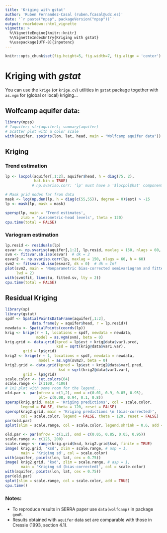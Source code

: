 ```yaml
---
title: 'Kriging with gstat'
author: 'Ruben Fernandez-Casal (ruben.fcasal@udc.es)'
date: '`r paste("npsp", packageVersion("npsp"))`'
output: rmarkdown::html_vignette
vignette: >
  %\VignetteEngine{knitr::knitr}
  %\VignetteIndexEntry{Kriging with gstat}
  %\usepackage[UTF-8]{inputenc}
---
```


```r
knitr::opts_chunk$set(fig.height=5, fig.width=7, fig.align = 'center')
```

# Kriging with ***gstat***

You can use the `krige` (or `krige.cv`) utilities in `gstat` package together with `as.vgm` for (global or local) kriging...


## Wolfcamp aquifer data:

```r
library(npsp)
# ?aquifer; str(aquifer); summary(aquifer)
# Scatter plot with a color scale
with(aquifer, spoints(lon, lat, head, main = "Wolfcamp aquifer data"))
```


## Kriging


### Trend estimation

```r
lp <- locpol(aquifer[,1:2], aquifer$head, h = diag(75, 2), 
             hat.bin = TRUE)  
            # np.svariso.corr: 'lp' must have a '$locpol$hat' component

# Mask grid nodes far from data
mask <- log(np.den(lp, h = diag(c(55,55)), degree = 0)$est) > -15
lp <- mask(lp, mask = mask)

spersp(lp, main = 'Trend estimates', 
       zlab = 'piezometric-head levels', theta = 120)   
cpu.time(total = FALSE)
```
    
    
### Variogram estimation

```r
lp.resid <- residuals(lp)
esvar <- np.svariso(aquifer[,1:2], lp.resid, maxlag = 150, nlags = 60, h = 60)
svm <- fitsvar.sb.iso(esvar)  # dk = 2
esvar2 <- np.svariso.corr(lp, maxlag = 150, nlags = 60, h = 60)
svm2 <- fitsvar.sb.iso(esvar2, dk = 0)  # dk = Inf
plot(svm2, main = "Nonparametric bias-corrected semivariogram and fitted models", 
     lwd = 2) 
with(svm$fit, lines(u, fitted.sv, lty = 2))
cpu.time(total = FALSE)
```

## Residual Kriging

```r
library(sp)
library(gstat)
spdf <- SpatialPointsDataFrame(aquifer[,1:2], 
            data.frame(y = aquifer$head, r = lp.resid))
newdata <- SpatialPoints(coords(lp))
krig <- krige(r ~ 1, locations = spdf, newdata = newdata, 
              model = as.vgm(svm), beta = 0)
krig.grid <- data.grid(kpred = lp$est + krig@data$var1.pred, 
                       ksd = sqrt(krig@data$var1.var), 
        grid = lp$grid)
krig2 <- krige(r ~ 1, locations = spdf, newdata = newdata, 
               model = as.vgm(svm2), beta = 0)
krig2.grid <- data.grid(kpred = lp$est + krig2@data$var1.pred, 
                        ksd = sqrt(krig2@data$var1.var), 
        grid = lp$grid)
scale.color <- jet.colors(64)
scale.range <- c(1100, 4100)
# 1x2 plot with some room for the legend...
old.par <- par(mfrow = c(1,2), omd = c(0.01, 0.9, 0.05, 0.95),
               plt= c(0.08, 0.94, 0.1, 0.8))
spersp(krig.grid, main = 'Kriging predictions', col = scale.color, 
       legend = FALSE, theta = 120, reset = FALSE)
spersp(krig2.grid, main = 'Kriging predictions \n (bias-corrected)', 
       col = scale.color, legend = FALSE, theta = 120, reset = FALSE)
par(old.par)
splot(slim = scale.range, col = scale.color, legend.shrink = 0.6, add = TRUE)

```
```r
old.par <- par(mfrow = c(1,2), omd = c(0.05, 0.85, 0.05, 0.95))
scale.range <- c(125, 200)
scale.range <- range(krig.grid$ksd, krig2.grid$ksd, finite = TRUE)
image( krig.grid, 'ksd', zlim = scale.range, # asp = 1, 
       main = 'Kriging sd', col = scale.color)
with(aquifer, points(lon, lat, cex = 0.75))
image( krig2.grid, 'ksd', zlim = scale.range, # asp = 1, 
       main = 'Kriging sd (bias-corrected)', col = scale.color)
with(aquifer, points(lon, lat, cex = 0.75))
par(old.par)
splot(slim = scale.range, col = scale.color, add = TRUE)
cpu.time()
```

### Notes: 
* To reproduce results in SERRA paper use `data(wolfcamp)` in package `geoR`.
* Results obtained with `aquifer` data set are comparable with those in Cressie (1993, section 4.1). 



